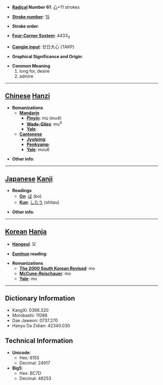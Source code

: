 * '''[[Wiktionary:Chinese radical index| Radical]] Number 61''': [[Wiktionary:Chinese radical index 心|心]]+11 strokes

* '''[[Wiktionary:Chinese total strokes index|Stroke number]]''': [[Wiktionary:Chinese total strokes index 15|15]]

* '''Stroke order''': 

* '''[[Wiktionary:Chinese four corner index|Four-Corner System]]''': 4433<sub>3</sub>

* '''[[Wiktionary:Chinese Cangjie index|Cangjie input]]''': 廿日大心 (TAKP)

* '''Graphical Significance and Origin''': 

* '''Common Meaning'''
*#long for, desire
*# admire


----

== [[Chinese]] [[Hanzi]] ==

* '''Romanizations'''
** '''[[Mandarin]]'''
*** '''[[Pinyin]]''': mù (mu4)
*** '''[[Wade-Giles]]''': mu<sup>4</sup>
*** '''[[Yale]]''': 
** '''[[Cantonese]]'''
*** '''[[Jyutping]]''':
*** '''[[Penkyamp]]''': 
*** '''[[Yale]]''': mou6

* '''Other info''': 

----

== [[Japanese]] [[Kanji]] ==

* '''Readings'''
** '''[[On]]''': [[ぼ]] (bo)
** '''[[Kun]]''': [[したう]] (shitau)

* '''Other info''':  

----

== [[Korean]] [[Hanja]] ==

* '''[[Hangeul]]''': 모

* '''[[Eumhun]] reading''': 

* '''Romanizations'''
** '''[[The 2000 South Korean Revised Romanization|The 2000 South Korean Revised]]''': mo
** '''[[McCune-Reischauer]]''': mo
** '''[[Yale]]''': mo

----

== Dictionary Information ==

* KangXi: 0398.320
* Morobashi: 11088
* Dae Jaweon: 0737.270
* Hanyu Da Zidian: 42340.030

== Technical Information ==

* '''Unicode''':
** Hex: 6155
** Decimal: 24917
* '''Big5''':
** Hex: BC7D
** Decimal: 48253